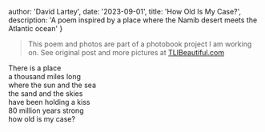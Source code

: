 
  author: 'David Lartey',
  date: '2023-09-01',
  title: 'How Old Is My Case?',
  description: 'A poem inspired by a place where the Namib desert meets the Atlantic ocean'
}


> This poem and photos are part of a photobook project I am working on. See original post and more pictures at <a target="_blank" href="https://www.tlibeautiful.com/stories/how-old-is-my-case">TLIBeautiful.com</a>

There is a place  
a thousand miles long  
where the sun and the sea  
the sand and the skies  
have been holding a kiss  
80 million years strong  
how old is my case?  

<Image
  className="w-full"
  src={sandImage}
  alt=""
  priority
/>

<Image
  className="w-full"
  src={seaImage}
  alt=""
  priority
/>
